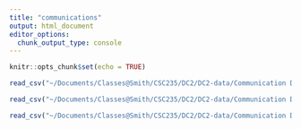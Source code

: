 ```yaml
---
title: "communications"
output: html_document
editor_options: 
  chunk_output_type: console
---
```


```r
knitr::opts_chunk$set(echo = TRUE)
```

```r
read_csv("~/Documents/Classes@Smith/CSC235/DC2/DC2-data/Communication Data/comm-data-Fri.csv")
```

```r
read_csv("~/Documents/Classes@Smith/CSC235/DC2/DC2-data/Communication Data/comm-data-Sat.csv")
```

```r
read_csv("~/Documents/Classes@Smith/CSC235/DC2/DC2-data/Communication Data/comm-data-Sun.csv")
```

